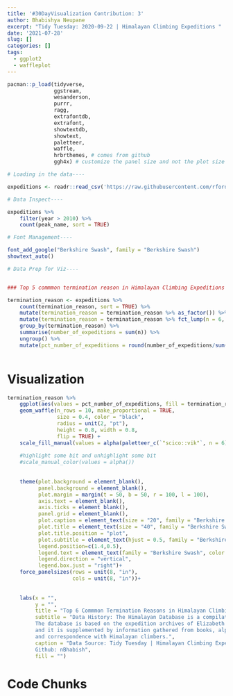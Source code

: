 ```yaml
---
title: '#30DayVisualization Contribution: 3'
author: Bhabishya Neupane
excerpt: "Tidy Tuesday: 2020-09-22 | Himalayan Climbing Expeditions "
date: '2021-07-28'
slug: []
categories: []
tags:
  - ggplot2
  - waffleplot
---
```


```r
pacman::p_load(tidyverse,
               ggstream,
               wesanderson,
               purrr,
               ragg,
               extrafontdb,
               extrafont,
               showtextdb,
               showtext, 
               paletteer, 
               waffle,
               hrbrthemes, # comes from github
               ggh4x) # customize the panel size and not the plot size
```

```r
# Loading in the data----

expeditions <- readr::read_csv('https://raw.githubusercontent.com/rfordatascience/tidytuesday/master/data/2020/2020-09-22/expeditions.csv')

# Data Inspect----

expeditions %>% 
    filter(year > 2010) %>% 
    count(peak_name, sort = TRUE)

# Font Management----

font_add_google("Berkshire Swash", family = "Berkshire Swash")
showtext_auto()

# Data Prep for Viz----


### Top 5 commmon termination reason in Himalayan Climbing Expeditions ----

termination_reason <- expeditions %>% 
    count(termination_reason, sort = TRUE) %>% 
    mutate(termination_reason = termination_reason %>% as_factor()) %>% 
    mutate(termination_reason = termination_reason %>% fct_lump(n = 6, w = n)) %>% 
    group_by(termination_reason) %>% 
    summarise(number_of_expeditions = sum(n)) %>% 
    ungroup() %>% 
    mutate(pct_number_of_expeditions = round(number_of_expeditions/sum(number_of_expeditions)*100, 0))



```

# Visualization

```r
termination_reason %>% 
    ggplot(aes(values = pct_number_of_expeditions, fill = termination_reason))+
    geom_waffle(n_rows = 10, make_proportional = TRUE, 
                size = 0.4, color = "black",
                radius = unit(2, "pt"),
                height = 0.8, width = 0.8,
                flip = TRUE) +
    scale_fill_manual(values = alpha(paletteer_c(`"scico::vik"`, n = 6), 0.7))+
    
    #highlight some bit and unhighlight some bit
    #scale_manual_color(values = alpha())
    
    
    theme(plot.background = element_blank(),
          panel.background = element_blank(),
          plot.margin = margin(t = 50, b = 50, r = 100, l = 100),
          axis.text = element_blank(),
          axis.ticks = element_blank(),
          panel.grid = element_blank(),
          plot.caption = element_text(size = "20", family = "Berkshire Swash", color = "#5A7199"),
          plot.title = element_text(size = "40", family = "Berkshire Swash", hjust = 0.5, color = "#5A7199"),
          plot.title.position = "plot",
          plot.subtitle = element_text(hjust = 0.5, family = "Berkshire Swash", size = 25, color = "#5A7199"),
          legend.position=c(1.4,0.5),
          legend.text = element_text(family = "Berkshire Swash", color = "#5A7199", size = 15),
          legend.direction = "vertical",
          legend.box.just = "right")+
    force_panelsizes(rows = unit(8, "in"),
                     cols = unit(8, "in"))+
    
    
    labs(x = "",
         y = "",
         title = "Top 6 Commmon Termination Reasons in Himalayan Climbing Expeditions (by proportion)",
         subtitle = "Data History: The Himalayan Database is a compilation of records for all expeditions that have climbed in the Nepal Himalaya. 
         The database is based on the expedition archives of Elizabeth Hawley, a longtime journalist based in Kathmandu,
         and it is supplemented by information gathered from books, alpine journals 
         and correspondence with Himalayan climbers.",
         caption = "Data Source: Tidy Tuesday | Himalayan Climbing Expeditions
         Github: nBhabish",
         fill = "") 
```


# Code Chunks
